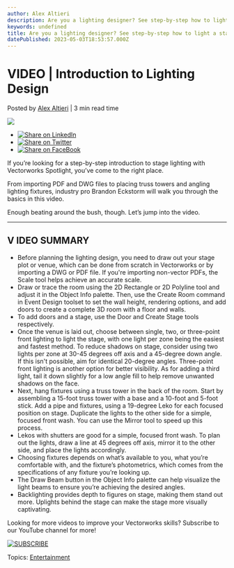 ```yaml
---
author: Alex Altieri
description: Are you a lighting designer? See step-by-step how to light a stage with Vectorworks Spotlight in this video walkthrough.
keywords: undefined
title: Are you a lighting designer? See step-by-step how to light a stage with Vectorworks Spotlight in this video walkthrough. 
datePublished: 2023-05-03T18:53:57.000Z
---
```

  

# VIDEO | Introduction to Lighting Design

 Posted by [Alex Altieri](https://blog.vectorworks.net/author/alex-altieri) | 3 min read time 

![](https://blog.vectorworks.net/hubfs/Blog%20Images/2023%20Blog%20Images/4_Lighting%20Design%20Intro/blog-1440x800%20%282%29.png) 

* [![Share on LinkedIn](https://2659751.fs1.hubspotusercontent-na1.net/hubfs/2659751/michaelDemo/share-LI.png)](http://www.linkedin.com/shareArticle?mini=true&url=https%3A%2F%2Fblog.vectorworks.net%2Fintro-to-lighting-design)
* [![Share on Twitter](https://2659751.fs1.hubspotusercontent-na1.net/hubfs/2659751/michaelDemo/share-TW.png)](https://www.twitter.com/share?text=VIDEO%20|%20Introduction%20to%20Lighting%20Design&url=https%3A%2F%2Fblog.vectorworks.net%2Fintro-to-lighting-design&via=PMGTweets)
* [![Share on FaceBook](https://2659751.fs1.hubspotusercontent-na1.net/hubfs/2659751/michaelDemo/share-FB.png)](https://www.facebook.com/sharer/sharer.php?u=https%3A%2F%2Fblog.vectorworks.net%2Fintro-to-lighting-design)

If you’re looking for a step-by-step introduction to stage lighting with Vectorworks Spotlight, you’ve come to the right place.

From importing PDF and DWG files to placing truss towers and angling lighting fixtures, industry pro Brandon Eckstorm will walk you through the basics in this video.

Enough beating around the bush, though. Let’s jump into the video.

---

## **V** **IDEO SUMMARY**

* Before planning the lighting design, you need to draw out your stage plot or venue, which can be done from scratch in Vectorworks or by importing a DWG or PDF file. If you're importing non-vector PDFs, the Scale tool helps achieve an accurate scale.
* Draw or trace the room using the 2D Rectangle or 2D Polyline tool and adjust it in the Object Info palette. Then, use the Create Room command in Event Design toolset to set the wall height, rendering options, and add doors to create a complete 3D room with a floor and walls.
* To add doors and a stage, use the Door and Create Stage tools respectively.
* Once the venue is laid out, choose between single, two, or three-point front lighting to light the stage, with one light per zone being the easiest and fastest method. To reduce shadows on stage, consider using two lights per zone at 30-45 degrees off axis and a 45-degree down angle. If this isn't possible, aim for identical 20-degree angles. Three-point front lighting is another option for better visibility. As for adding a third light, tail it down slightly for a low angle fill to help remove unwanted shadows on the face.
* Next, hang fixtures using a truss tower in the back of the room. Start by assembling a 15-foot truss tower with a base and a 10-foot and 5-foot stick. Add a pipe and fixtures, using a 19-degree Leko for each focused position on stage. Duplicate the lights to the other side for a simple, focused front wash. You can use the Mirror tool to speed up this process.
* Lekos with shutters are good for a simple, focused front wash. To plan out the lights, draw a line at 45 degrees off axis, mirror it to the other side, and place the lights accordingly.
* Choosing fixtures depends on what’s available to you, what you’re comfortable with, and the fixture’s photometrics, which comes from the specifications of any fixture you’re looking up.
* The Draw Beam button in the Object Info palette can help visualize the light beams to ensure you’re achieving the desired angles.
* Backlighting provides depth to figures on stage, making them stand out more. Uplights behind the stage can make the stage more visually captivating.

Looking for more videos to improve your Vectorworks skills? Subscribe to our YouTube channel for more!

[![SUBSCRIBE](https://no-cache.hubspot.com/cta/default/3018241/3b160a9f-c82f-493f-9043-a058f709f894.png)](https://cta-redirect.hubspot.com/cta/redirect/3018241/3b160a9f-c82f-493f-9043-a058f709f894) 

 Topics: [Entertainment](https://blog.vectorworks.net/topic/entertainment) 

  